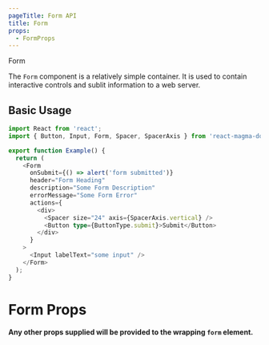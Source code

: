 ```yaml
---
pageTitle: Form API
title: Form
props:
  - FormProps
---
```


<DocsHeading type="api">Form</DocsHeading>

The `Form` component is a relatively simple container. It is used to contain interactive controls and sublit information to a web server.

## Basic Usage

```typescript
import React from 'react';
import { Button, Input, Form, Spacer, SpacerAxis } from 'react-magma-dom';

export function Example() {
  return (
    <Form
      onSubmit={() => alert('form submitted')}
      header="Form Heading"
      description="Some Form Description"
      errorMessage="Some Form Error"
      actions={
        <div>
          <Spacer size="24" axis={SpacerAxis.vertical} />
          <Button type={ButtonType.submit}>Submit</Button>
        </div>
      }
    >
      <Input labelText="some input" />
    </Form>
  );
}
```

# Form Props

**Any other props supplied will be provided to the wrapping `form` element.**

<FormProps />
